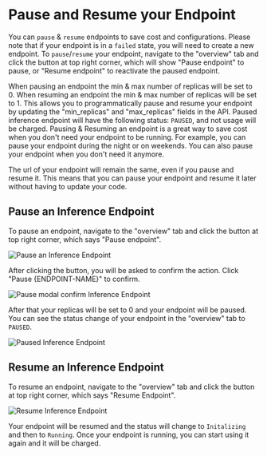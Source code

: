 # Pause and Resume your Endpoint

You can `pause` & `resume` endpoints to save cost and configurations. Please note that if your endpoint is in a `failed` state, you will need to create a new endpoint. To `pause`/`resume` your endpoint, navigate to the "overview" tab and click the button at top right corner, which will show "Pause endpoint" to pause, or "Resume endpoint" to reactivate the paused endpoint.

When pausing an endpoint the min & max number of replicas will be set to 0. When resuming an endpoint the min & max number of replicas will be set to 1. This allows you to programmatically pause and resume your endpoint by updating the "min_replicas" and "max_replicas" fields in the API.
Paused inference endpoint will have the following status: `PAUSED`, and not usage will be charged. Pausing & Resuming an endpoint is a great way to save cost when you don't need your endpoint to be running. For example, you can pause your endpoint during the night or on weekends. You can also pause your endpoint when you don't need it anymore.

The url of your endpoint will remain the same, even if you pause and resume it. This means that you can pause your endpoint and resume it later without having to update your code.

## Pause an Inference Endpoint

To pause an endpoint, navigate to the "overview" tab and click the button at top right corner, which says "Pause endpoint".

<img
  src="https://raw.githubusercontent.com/huggingface/hf-endpoints-documentation/main/assets/pause_endpoint.png"
  alt="Pause an Inference Endpoint"
/>

After clicking the button, you will be asked to confirm the action. Click "Pause {ENDPOINT-NAME}" to confirm.

<img
  src="https://raw.githubusercontent.com/huggingface/hf-endpoints-documentation/main/assets/pause_endpoint_confirm.png"
  alt="Pause modal confirm Inference Endpoint"
/>

After that your replicas will be set to 0 and your endpoint will be paused. You can see the status change of your endpoint in the "overview" tab to `PAUSED`.

<img
  src="https://raw.githubusercontent.com/huggingface/hf-endpoints-documentation/main/assets/paused_endpoint.png"
  alt="Paused Inference Endpoint"
/>

## Resume an Inference Endpoint

To resume an endpoint, navigate to the "overview" tab and click the button at top right corner, which says "Resume Endpoint".

<img
  src="https://raw.githubusercontent.com/huggingface/hf-endpoints-documentation/main/assets/resume_endpoint.png"
  alt="Resume Inference Endpoint"
/>

Your endpoint will be resumed and the status will change to `Initalizing` and then to `Running`. Once your endpoint is running, you can start using it again and it will be charged.
